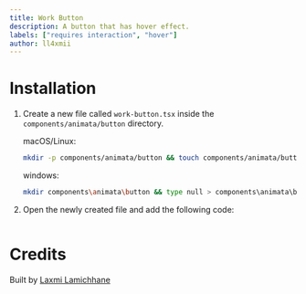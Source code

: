 ```yaml
---
title: Work Button
description: A button that has hover effect.
labels: ["requires interaction", "hover"]
author: ll4xmii
---
```


<ComponentPreview name="button-work-button--docs" />

# Installation

1. Create a new file called `work-button.tsx` inside the `components/animata/button` directory.

   macOS/Linux:

   ```bash
   mkdir -p components/animata/button && touch components/animata/button/work-button.tsx
   ```

   windows:

   ```bash
   mkdir components\animata\button && type null > components\animata\button\work-button.tsx
   ```

2. Open the newly created file and add the following code:

   ```jsx file=<rootDir>/animata/button/work-button.tsx

   ```

# Credits

Built by [Laxmi Lamichhane](https://github.com/llaxmi)
